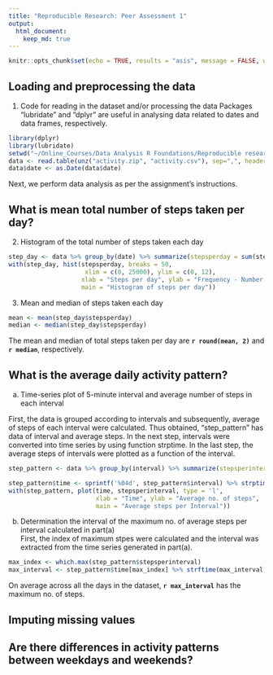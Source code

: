 ```yaml
---
title: "Reproducible Research: Peer Assessment 1"
output: 
  html_document:
    keep_md: true
---
```


```r
knitr::opts_chunk$set(echo = TRUE, results = "asis", message = FALSE, warning=FALSE)
```

## Loading and preprocessing the data
1. Code for reading in the dataset and/or processing the data
Packages "lubridate"  and "dplyr" are useful in analysing data related to dates and data frames, respectively.

```r
library(dplyr)
library(lubridate)
setwd("~/Online_Courses/Data Analysis R Foundations/Reproducible research/Project 1/RepData_PeerAssessment1")
data <- read.table(unz("activity.zip", "activity.csv"), sep=",", header = TRUE)
data$date <- as.Date(data$date)
```

Next, we perform data analysis as per the assignment's instructions. 



## What is mean total number of steps taken per day?
2. Histogram of the total number of steps taken each day

```r
step_day <- data %>% group_by(date) %>% summarize(stepsperday = sum(steps, na.rm = TRUE))
with(step_day, hist(stepsperday, breaks = 50, 
                     xlim = c(0, 25000), ylim = c(0, 12),
                    xlab = "Steps per day", ylab = "Frequency - Number of days", 
                    main = "Histogram of steps per day"))
```

3. Mean and median of steps taken each day
```r
mean <- mean(step_day$stepsperday)
median <- median(step_day$stepsperday)
```
The mean and median of total steps taken per day are **`r round(mean, 2)`** and **`r median`**, respectively.



## What is the average daily activity pattern?

(a) Time-series plot of 5-minute interval and average number of steps in each interval \

First, the data is grouped according to intervals and subsequently, average of steps of each interval were calculated. Thus obtained, "step_pattern" has data of interval and average steps. In the next step, intervals were converted into time series by using function strptime. In the last step, the average steps of intervals were plotted as a function of the interval. 

```r
step_pattern <- data %>% group_by(interval) %>% summarize(stepsperinterval = mean(steps, na.rm = TRUE))

step_pattern$time <- sprintf('%04d', step_pattern$interval) %>% strptime("%H%M")
with(step_pattern, plot(time, stepsperinterval, type = 'l', 
                        xlab = "Time", ylab = "Average no. of steps", 
                        main = "Average steps per Interval"))
```

(b) Determination the interval of the maximum no. of average steps per interval calculated in part(a) \
First, the index of maximum stpes were calculated and the interval was extracted from the time series generated in part(a).

```r
max_index <- which.max(step_pattern$stepsperinterval)
max_interval <- step_pattern$time[max_index] %>% strftime(max_interval, format="%H:%M")
```

On average across all the days in the dataset, **`r max_interval`** has the maximum no. of steps.

## Imputing missing values



## Are there differences in activity patterns between weekdays and weekends?
